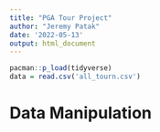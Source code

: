 ```yaml
---
title: "PGA Tour Project"
author: "Jeremy Patak"
date: '2022-05-13'
output: html_document
---
```

```r
pacman::p_load(tidyverse)
data = read.csv('all_tourn.csv')
```


# Data Manipulation

```r

```